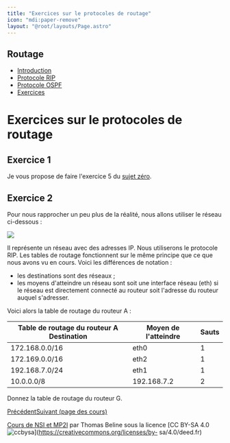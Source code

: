 ```yaml
---
title: "Exercices sur le protocoles de routage"
icon: "mdi:paper-remove"
layout: "@root/layouts/Page.astro"
---
```

 
## Routage

  * [Introduction](.)
  * [Protocole RIP](rip)
  * [Protocole OSPF](ospf)
  * [Exercices](exercices)

# Exercices sur le protocoles de routage

## Exercice 1

Je vous propose de faire l'exercice 5 du [sujet
zéro](/files/sujets/2021/ecrit/terminale-2021-sujet-0.pdf).

## Exercice 2

Pour nous rapprocher un peu plus de la réalité, nous allons utiliser le réseau
ci-dessous :

![](/cours/reseau4.png)

Il représente un réseau avec des adresses IP. Nous utiliserons le protocole
RIP. Les tables de routage fonctionnent sur le même principe que ce que nous
avons vu en cours. Voici les différences de notation :

  * les destinations sont des réseaux ;
  * les moyens d'atteindre un réseau sont soit une interface réseau (eth) si le réseau est directement connecté au routeur soit l'adresse du routeur auquel s'adresser.

Voici alors la table de routage du routeur A :

Table de routage du routeur A Destination | Moyen de l'atteindre | Sauts  
---|---|---  
172.168.0.0/16 | eth0 | 1  
172.169.0.0/16 | eth2 | 1  
192.168.7.0/24 | eth1 | 1  
10.0.0.0/8 | 192.168.7.2 | 2  
  
Donnez la table de routage du routeur G.

[Précédent](ospf)[Suivant (page des cours)](..)

[Cours de NSI et MP2I](https://kxs.fr/cours/) par Thomas Beline sous la
licence [CC BY-SA 4.0
![ccbysa](//cours/ccbysa.svg)](https://creativecommons.org/licenses/by-
sa/4.0/deed.fr)

